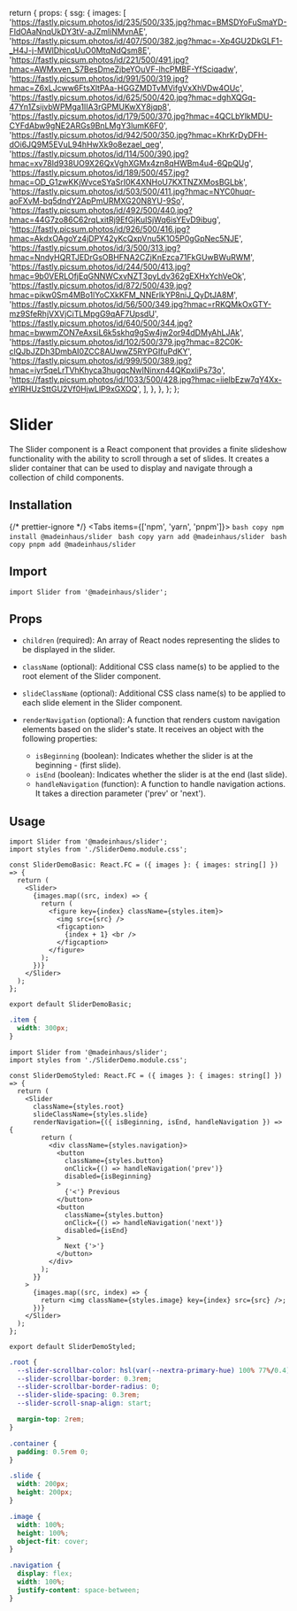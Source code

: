 
  return {
    props: {
      ssg: {
        images: [
          'https://fastly.picsum.photos/id/235/500/335.jpg?hmac=BMSDYoFuSmaYD-FIdOAaNnqUkDY3tV-aJZmliNMvnAE',
          'https://fastly.picsum.photos/id/407/500/382.jpg?hmac=-Xp4GU2DkGLF1-_H4J-j-MWlDhjcqUuO0MtqNdQsm8E',
          'https://fastly.picsum.photos/id/221/500/491.jpg?hmac=AWMxven_S7BesDmeZjbeYOuVF-lhcPMBF-YfSciqadw',
          'https://fastly.picsum.photos/id/991/500/319.jpg?hmac=Z6xLJcww6FtsXltPAa-HGGZMDTvMVifgVxXhVDw4OUc',
          'https://fastly.picsum.photos/id/625/500/420.jpg?hmac=dghXQGq-47Yn1ZsijvbWPMga1IIA3rGPMUKwXY8jqp8',
          'https://fastly.picsum.photos/id/179/500/370.jpg?hmac=4QCLbYlkMDU-CYFdAbw9gNE2ARGs9BnLMgY3lumK6F0',
          'https://fastly.picsum.photos/id/942/500/350.jpg?hmac=KhrKrDyDFH-dOi6JQ9M5EVuL94hHwXk9o8ezael_qeg',
          'https://fastly.picsum.photos/id/114/500/390.jpg?hmac=xv78Id938UO9X26QxVghXGMx4zn8qHWBm4u4-6QpQUg',
          'https://fastly.picsum.photos/id/189/500/457.jpg?hmac=OD_G1zwKKjWvceSYaSrI0K4XNHoU7KXTNZXMosBGLbk',
          'https://fastly.picsum.photos/id/503/500/411.jpg?hmac=NYC0huqr-aoFXvM-bq5dndY2ApPmURMXG20N8YU-9So',
          'https://fastly.picsum.photos/id/492/500/440.jpg?hmac=44G7zo86C62rqLxitRj9EfGjKuISjWq6isYEvD9ibug',
          'https://fastly.picsum.photos/id/926/500/416.jpg?hmac=AkdxOAgoYz4jDPY42yKcQxpVnu5K1O5P0gGpNec5NJE',
          'https://fastly.picsum.photos/id/3/500/313.jpg?hmac=NndyHQRTJEDrGsOBHFNA2CZjKnEzca71FkGUwBWuRWM',
          'https://fastly.picsum.photos/id/244/500/413.jpg?hmac=9b0VERLOfjEqGNNWCxvNZT3pyLdv362gEXHxYchVeOk',
          'https://fastly.picsum.photos/id/872/500/439.jpg?hmac=pikw0Sm4MBo1lYoCXkKFM_NNErlkYP8niJ_QyDtJA8M',
          'https://fastly.picsum.photos/id/56/500/349.jpg?hmac=rRKQMkOxGTY-mz9SfeRhjVXVjCiTLMpgG9qAF7UpsdU',
          'https://fastly.picsum.photos/id/640/500/344.jpg?hmac=bwwmZON7eAxsiL6k5skhq9gSw4jw2or94dDMyAhLJAk',
          'https://fastly.picsum.photos/id/102/500/379.jpg?hmac=82C0K-clQJbJZDh3DmbAI0ZCC8AUwwZ5RYPGIfuPdKY',
          'https://fastly.picsum.photos/id/999/500/389.jpg?hmac=iyr5qeLrTVhKhyca3hugqcNwINinxn44QKpxliPs73o',
          'https://fastly.picsum.photos/id/1033/500/428.jpg?hmac=iielbEzw7qY4Xx-eYIRHUzSttGU2Vf0HjwLlP9xGXOQ',
        ],
      },
    },
  };
};

# Slider

The Slider component is a React component that provides a finite slideshow functionality with the ability to scroll through a set of slides. It creates a slider container that can be used to display and navigate through a collection of child components.

## Installation


{/* prettier-ignore */}
<Tabs items={['npm', 'yarn', 'pnpm']}>
    <Tab>
        ```bash copy
        npm install @madeinhaus/slider
        ```
    </Tab>
    <Tab>
        ```bash copy
        yarn add @madeinhaus/slider
        ```
    </Tab>
    <Tab>
        ```bash copy
        pnpm add @madeinhaus/slider
        ```
    </Tab>
</Tabs>

## Import

`import Slider from '@madeinhaus/slider';`

## Props

- `children` (required): An array of React nodes representing the slides to be displayed in the slider.
- `className` (optional): Additional CSS class name(s) to be applied to the root element of the Slider component.
- `slideClassName` (optional): Additional CSS class name(s) to be applied to each slide element in the Slider component.
- `renderNavigation` (optional): A function that renders custom navigation elements based on the slider's state. It receives an object with the following properties:

  - `isBeginning` (boolean): Indicates whether the slider is at the beginning - (first slide).
  - `isEnd` (boolean): Indicates whether the slider is at the end (last slide).
  - `handleNavigation` (function): A function to handle navigation actions. It takes a direction parameter ('prev' or 'next').

## Usage


```tsx filename="SliderDemoBasic.tsx" {1,6-17}  copy showLineNumbers
import Slider from '@madeinhaus/slider';
import styles from './SliderDemo.module.css';

const SliderDemoBasic: React.FC = ({ images }: { images: string[] }) => {
  return (
    <Slider>
      {images.map((src, index) => {
        return (
          <figure key={index} className={styles.item}>
            <img src={src} />
            <figcaption>
              {index + 1} <br />
            </figcaption>
          </figure>
        );
      })}
    </Slider>
  );
};

export default SliderDemoBasic;
```

```css filename="SliderDemo.module.css" copy showLineNumbers
.item {
  width: 300px;
}
```

<SliderDemoBasic />

```tsx filename="SliderDemoStyled.tsx" {1,6-34}  copy showLineNumbers
import Slider from '@madeinhaus/slider';
import styles from './SliderDemo.module.css';

const SliderDemoStyled: React.FC = ({ images }: { images: string[] }) => {
  return (
    <Slider
      className={styles.root}
      slideClassName={styles.slide}
      renderNavigation={({ isBeginning, isEnd, handleNavigation }) => {
        return (
          <div className={styles.navigation}>
            <button
              className={styles.button}
              onClick={() => handleNavigation('prev')}
              disabled={isBeginning}
            >
              {'<'} Previous
            </button>
            <button
              className={styles.button}
              onClick={() => handleNavigation('next')}
              disabled={isEnd}
            >
              Next {'>'}
            </button>
          </div>
        );
      }}
    >
      {images.map((src, index) => {
        return <img className={styles.image} key={index} src={src} />;
      })}
    </Slider>
  );
};

export default SliderDemoStyled;
```

```css filename="SliderDemo.module.css" copy showLineNumbers
.root {
  --slider-scrollbar-color: hsl(var(--nextra-primary-hue) 100% 77%/0.4);
  --slider-scrollbar-border: 0.3rem;
  --slider-scrollbar-border-radius: 0;
  --slider-slide-spacing: 0.3rem;
  --slider-scroll-snap-align: start;

  margin-top: 2rem;
}

.container {
  padding: 0.5rem 0;
}

.slide {
  width: 200px;
  height: 200px;
}

.image {
  width: 100%;
  height: 100%;
  object-fit: cover;
}

.navigation {
  display: flex;
  width: 100%;
  justify-content: space-between;
}
```

<SliderDemoStyled />
